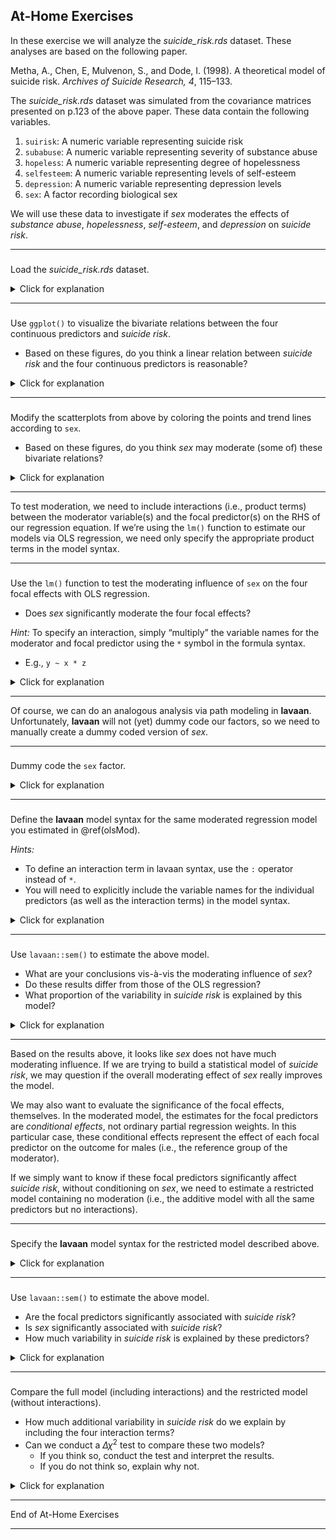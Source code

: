 ## At-Home Exercises

In these exercise we will analyze the *suicide_risk.rds* dataset. These analyses 
are based on the following paper.

Metha, A., Chen, E, Mulvenon, S., and Dode, I. (1998). A theoretical model of 
suicide risk. *Archives of Suicide Research, 4*, 115--133.

The *suicide_risk.rds* dataset was simulated from the covariance matrices 
presented on p.123 of the above paper. These data contain the following variables.

1. `suirisk`: A numeric variable representing suicide risk
1. `subabuse`: A numeric variable representing severity of substance abuse
1. `hopeless`: A numeric variable representing degree of hopelessness
1. `selfesteem`: A numeric variable representing levels of self-esteem
1. `depression`: A numeric variable representing depression levels
1. `sex`: A factor recording biological sex

We will use these data to investigate if *sex* moderates the effects of
*substance abuse*, *hopelessness*, *self-esteem*, and *depression* on *suicide
risk*.

---

###

Load the *suicide_risk.rds* dataset.

<details>
  <summary>Click for explanation</summary>

```{r, echo = FALSE}
suicide <- readRDS(paste0(dataDir, "suicide_risk.rds"))
```

```{r, eval = FALSE}
suicide <- readRDS("suicide_risk.rds")
```

</details>

---

###

Use `ggplot()` to visualize the bivariate relations between the four continuous 
predictors and *suicide risk*.

- Based on these figures, do you think a linear relation between *suicide risk*
and the four continuous predictors is reasonable?

<details>
  <summary>Click for explanation</summary>

```{r}
library(ggplot2)

## Create the basic plots for each predictor:
p1 <- ggplot(suicide, aes(x = subabuse, y = suirisk)) 
p2 <- ggplot(suicide, aes(x = hopeless, y = suirisk)) 
p3 <- ggplot(suicide, aes(x = selfesteem, y = suirisk)) 
p4 <- ggplot(suicide, aes(x = depression, y = suirisk)) 

## Add the details and print:
p1 +
  geom_point() +  # Add the scatterplot points
  geom_smooth() + # Add a smoothed trend
  theme_classic() # Use a nicer theme

p2 + geom_point() + geom_smooth() + theme_classic()
p3 + geom_point() + geom_smooth() + theme_classic()
p4 + geom_point() + geom_smooth() + theme_classic()
```

We can also use the `grid.arrange()` function from the **gridExtra** package to
join these four plots into a single figure.

```{r}
library(gridExtra)

grid.arrange(p1 + geom_point() + geom_smooth() + theme_classic(),
             p2 + geom_point() + geom_smooth() + theme_classic(),
             p3 + geom_point() + geom_smooth() + theme_classic(),
             p4 + geom_point() + geom_smooth() + theme_classic(), 
             ncol = 2)
```

There does appear to be an association between each of the predictors and 
*suicide risk*. The trends don't look perfectly linear, but they don't look too 
systematically nonlinear either, so modeling these relationships as linear seems
sensible.

</details>

---
 	 
###

Modify the scatterplots from above by coloring the points and trend lines 
according to `sex`.

- Based on these figures, do you think *sex* may moderate (some of) these 
bivariate relations?

<details>
  <summary>Click for explanation</summary>

In the `ggplot()` call, we simply need to define assign `sex` to the "colour" 
aesthetic.

```{r}
## Create the basic plots for each predictor:
p1 <- ggplot(suicide, aes(x = subabuse, y = suirisk, colour = sex)) 
p2 <- ggplot(suicide, aes(x = hopeless, y = suirisk, colour = sex)) 
p3 <- ggplot(suicide, aes(x = selfesteem, y = suirisk, colour = sex)) 
p4 <- ggplot(suicide, aes(x = depression, y = suirisk, colour = sex))

grid.arrange(p1 + geom_point() + geom_smooth() + theme_classic(),
             p2 + geom_point() + geom_smooth() + theme_classic(),
             p3 + geom_point() + geom_smooth() + theme_classic(),
             p4 + geom_point() + geom_smooth() + theme_classic(), 
             ncol = 2)
```

Of all the predictors, it looks like *substance abuse* shows the greatest 
differences between the male and female trends. The other three predictors 
demonstrate pretty similar effects for both sexes.

</details>

---

To test moderation, we need to include interactions (i.e., product terms) 
between the moderator variable(s) and the focal predictor(s) on the RHS of our 
regression equation. If we're using the `lm()` function to estimate our models 
via OLS regression, we need only specify the appropriate product terms in the 
model syntax. 

---

### {#olsMod}

Use the `lm()` function to test the moderating influence of `sex` on the four 
focal effects with OLS regression.

- Does *sex* significantly moderate the four focal effects?

*Hint:* To specify an interaction, simply "multiply" the variable names for the
moderator and focal predictor using the `*` symbol in the formula syntax.

- E.g., `y ~ x * z`

<details>
  <summary>Click for explanation</summary>

```{r}
out <- lm(suirisk ~ sex * subabuse + sex * hopeless + sex * selfesteem + sex * depression, 
          data = suicide)

summary(out)
```

```{r, echo = FALSE}
tmp <- summary(out)$coef["sexmale:depression", ]

b <- tmp["Estimate"] 
t <- tmp["t value"]
p <- tmp["Pr(>|t|)"]

df <- out$df.residual
```

It doesn't look like *sex* has too much affect. Only the effect of *depression* 
on *suicide risk* was significantly moderated by *sex* ($\beta = `r round(b, 3)`$, 
$t[`r df`] = `r round(t, 2)`$, $p = `r round(p, 3)`$)

</details>

---

Of course, we can do an analogous analysis via path modeling in **lavaan**. 
Unfortunately, **lavaan** will not (yet) dummy code our factors, so we need to
manually create a dummy coded version of *sex*.

---

###

Dummy code the `sex` factor.

<details>
  <summary>Click for explanation</summary>

You have seen several ways of doing this in previous practicals. Here, I'll use
the quick-and-dirty `ifelse()` approach.

```{r}
suicide$female <- ifelse(suicide$sex == "female", 1, 0)
```

</details>

---

###

Define the **lavaan** model syntax for the same moderated regression model you 
estimated in \@ref(olsMod).

*Hints:*

- To define an interaction term in lavaan syntax, use the `:` operator instead 
of `*`.
- You will need to explicitly include the variable names for the individual 
predictors (as well as the interaction terms) in the model syntax.

<details>
  <summary>Click for explanation</summary>
  
```{r}
mod <- '
suirisk ~ subabuse + hopeless + selfesteem + depression + female
suirisk ~ female:subabuse + female:hopeless + female:selfesteem + female:depression
'
```

Note that I've broken the formula definition into two lines. Doing so has no
effect on the model's specification or estimation but keeps the syntax a bit 
tidier (by keeping the lines from getting too long).

</details>

---

### {#pathMod}

Use `lavaan::sem()` to estimate the above model.

- What are your conclusions vis-à-vis the moderating influence of *sex*?
- Do these results differ from those of the OLS regression?
- What proportion of the variability in *suicide risk* is explained by this model?

<details>
  <summary>Click for explanation</summary>

```{r}
library(lavaan)

out <- sem(mod, data = suicide)
summary(out, rsquare = TRUE)
```

- The path analysis gives the same results as the OLS regression. So, the 
conclusions are also the same.
- The model explains `r (100 * lavInspect(out, "r2")) %>% round(2)`% 
of the variability in *suicide risk*.

</details>

---

Based on the results above, it looks like *sex* does not have much moderating
influence. If we are trying to build a statistical model of *suicide risk*, we 
may question if the overall moderating effect of *sex* really improves the model.

We may also want to evaluate the significance of the focal effects, themselves. 
In the moderated model, the estimates for the focal predictors are *conditional 
effects*, not ordinary partial regression weights. In this particular case, these
conditional effects represent the effect of each focal predictor on the outcome
for males (i.e., the reference group of the moderator).

If we simply want to know if these focal predictors significantly affect *suicide
risk*, without conditioning on *sex*, we need to estimate a restricted model
containing no moderation (i.e., the additive model with all the same predictors 
but no interactions).

---

###

Specify the **lavaan** model syntax for the restricted model described above.

<details>
  <summary>Click for explanation</summary>
  
```{r}
mod <- '
suirisk ~ subabuse + hopeless + selfesteem + depression + female
'
```

</details>

---

###

Use `lavaan::sem()` to estimate the above model.

- Are the focal predictors significantly associated with *suicide risk*?
- Is *sex* significantly associated with *suicide risk*?
- How much variability in *suicide risk* is explained by these predictors?

<details>
  <summary>Click for explanation</summary>

```{r}
out_res <- sem(mod, data = suicide)
summary(out_res, rsquare = TRUE)
```

```{r, echo = FALSE}
tmp <- summary(out_res)$pe %>% 
  filter(op == "~", rhs %in% c("subabuse", "depression", "female"))

b1 <- tmp[1, "est"] 
z1 <- tmp[1, "z"]

b2 <- tmp[2, "est"]
z2 <- tmp[2, "z"]

b3 <- tmp[3, "est"]
z3 <- tmp[3, "z"]
p3 <- tmp[3, "pvalue"]
```

- Only *substance abuse* ($\beta = `r round(b1, 3)`$, $z = `r round(z1, 2)`$, 
$p < 0.001$) and *depression* ($\beta = `r round(b2, 3)`$, $z = `r round(z2, 2)`$, 
$p < 0.001$) are significant predictors of *suicide risk*.
- No, *sex* is not a significant predictor of *suicide risk* 
($\beta = `r round(b3, 3)`$, $z = `r round(z3, 2)`$, $p = `r round(p3, 3)`$).
- These five predictors explain `r (100 * lavInspect(out_res, "r2")) %>% round(2)`% 
of the variability in *suicide risk*.

</details>

---

###

Compare the full model (including interactions) and the restricted model (without
interactions).

- How much additional variability in *suicide risk* do we explain by including the 
four interaction terms?
- Can we conduct a $\Delta \chi^2$ test to compare these two models?
    - If you think so, conduct the test and interpret the results.
    - If you do not think so, explain why not.

<details>
  <summary>Click for explanation</summary>

```{r, echo = FALSE}
r2Diff <- lavInspect(out, "r2") - lavInspect(out_res, "r2")
```

To see how much additional variability we explain, we simply subtract the $R^2$
for the restricted model from the $R^2$ for the full model. 

- Adding the interaction terms explains `r round(100 * r2Diff, 2)`% more 
variability in *suicide risk*.

Unfortunately, we cannot use a $\Delta \chi^2$ test to compare these models 
because they are both saturated (hence, they both have perfect fit). Also, these
models are not nested because we added four new variables (hence, added four new 
columns and rows to the covariance matrix) when adding the interaction terms.

- If we want, we can manually implement a $\Delta R^2$ test analogous to what 
we would do in OLS regression, but doing so is a bit of a faff.

```{r}
## Extract the residual variance:
eF <- lavInspect(out, "theta")["suirisk", "suirisk"]
eR <- lavInspect(out_res, "theta")["suirisk", "suirisk"]

## Compute the residual DF:
n   <- lavInspect(out, "nobs")
dfF <- n - fitMeasures(out, "npar")
dfR <- n - fitMeasures(out_res, "npar")

## Compute the F statistic for the R^2 difference:
(f <- ((eR - eF) / (dfR - dfF)) / (eF / dfF))

## Compute the p-value by comparing to an F-distribution
(p <- pf(f, dfR - dfF, dfF, lower.tail = FALSE))
```

The F-statistic for the $\Delta R^2$ test is significant 
($\Delta R^2 = `r round(r2Diff, 3)`$, 
$F[`r dfR - dfF`, `r dfF`] = `r round(f, 2)`$,
$p = `r round(p, 3)`$), so we can say that including the moderating influence of 
*sex* explains significantly more variability in *suicide risk*. Of course, you 
could certainly question if an additional `r round(100 * r2Diff, 2)`% of 
variance explained is a meaningful increase. Regardless of how you judge the 
increase in explained variance, though, we cannot necessarily say that adding 
the interaction terms produces a "better" model. Both models perfectly recreate 
the observed data; they are statistically equivalent representations of the 
phenomenon.

</details>

---

End of At-Home Exercises

---
